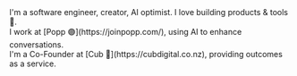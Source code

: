 

<FuturisticHero />
<NameTransition />

<div className='bg-white/20 backdrop-blur-sm rounded-sm p-3'>
    I'm a software engineer, creator, AI optimist. I love building products & tools 🚀.<br />
    I work at [Popp 🟣](https://joinpopp.com/), using AI to enhance conversations.<br />
    I'm a Co-Founder at [Cub 🧸](https://cubdigital.co.nz), providing outcomes as a service.
</div>